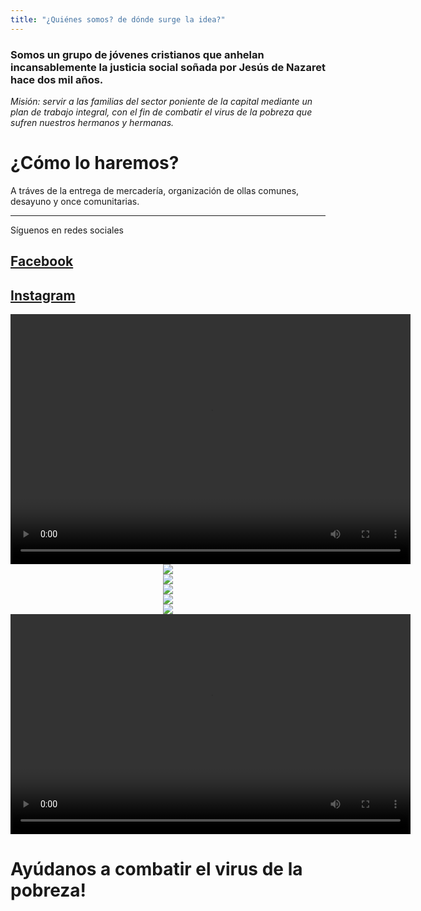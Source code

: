 ```yaml
---
title: "¿Quiénes somos? de dónde surge la idea?"
---
```

### Somos un grupo de jóvenes cristianos que anhelan incansablemente la justicia social soñada por Jesús de Nazaret hace dos mil años.

*Misión: servir a las familias del sector poniente de la capital mediante un plan de trabajo integral, con el fin de combatir el virus de la pobreza que sufren nuestros hermanos y hermanas.*

# ¿Cómo lo haremos?

A tráves de la entrega de mercadería, organización de ollas comunes, desayuno y once comunitarias.

---

Síguenos en redes sociales

## [Facebook](https://www.facebook.com/Parroquia-Cristo-de-Ema%C3%BAs-90180038266)

## [Instagram](https://instagram.com/granitos_de_mostazas?igshid=18tbl1w6vdv02)

<center>![](Capturas/nina.mp4){width=640 height=400}</center>

<center>![](Capturas/ollacomun_26mayo.jpeg)</center>
<center>![](Capturas/fidel.jpeg)</center>
<center>![](Capturas/Don_Patricio.jpeg)</center>
<center>![](Capturas/entrega_miguel.jpeg)</center>
<center>![](Capturas/once_comunitaria.jpeg)</center>
<center>![](Capturas/once_comunitaria.mp4){width=640 height=352}</center>

# Ayúdanos a combatir el virus de la pobreza!